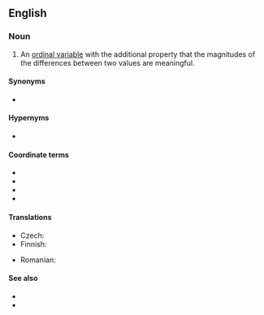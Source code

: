 ==English==

===Noun===
{{en-noun}}

# {{lb|en|statistics}} An [[ordinal variable]] with the additional property that the magnitudes of the differences between two values are meaningful.
{{examples|examples=Absolute time:<br>10PM (today) > 8PM (today)<br>'''10PM (today) - 8PM (today) = 2 hours<br>8PM (today) + 2 hours = 10pm (today)'''<br>2PM + 10PM - ''not defined''<br>10PM / 8PM - ''not defined''<br>10PM * 8PM - ''not defined''<br>10PM * 2 hours - ''not defined''}}

====Synonyms====
* {{sense|variable with meaningful differences}} {{l|en|equal-interval variable}}

====Hypernyms====
* {{l|en|cardinal variable}}

====Coordinate terms====
* {{l|en|categorical variable}}
* {{l|en|nominal variable}}
* {{l|en|ordinal variable}}
* {{l|en|ratio variable}}

====Translations====
{{trans-top|variable}}
* Czech: {{t|cs|intervalová proměnná|f}}
* Finnish: {{t|fi|[[välimatka-asteikollinen]] [[muuttuja]]}}
{{trans-mid}}
* Romanian: {{t|ro|variabilă de interval|f}}
{{trans-bottom}}

====See also====
* {{pedia|Level of measurement}}
* {{l|en|interval scale}}